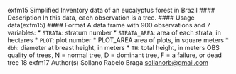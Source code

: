 exfm15 Simplified Inventory data of an eucalyptus forest in Brazil
#### Description
In this data, each observation is a tree.
#### Usage
data(exfm15)
#### Format
A data frame with 900 observations and 7 variables:
* ``STRATA``: stratum number
* ``STRATA_AREA``:   area of each strata, in hectares
* ``PLOT``: plot number
* PLOT_AREA area of plots, in square meters
* ``dbh``: diameter at breast height, in meters
* ``TH``:  total height, in meters
OBS quality of trees, N = normal tree, D = dominant tree, F = a failure, or dead tree
18 exfm17
Author(s)
Sollano Rabelo Braga <sollanorb@gmail.com>

